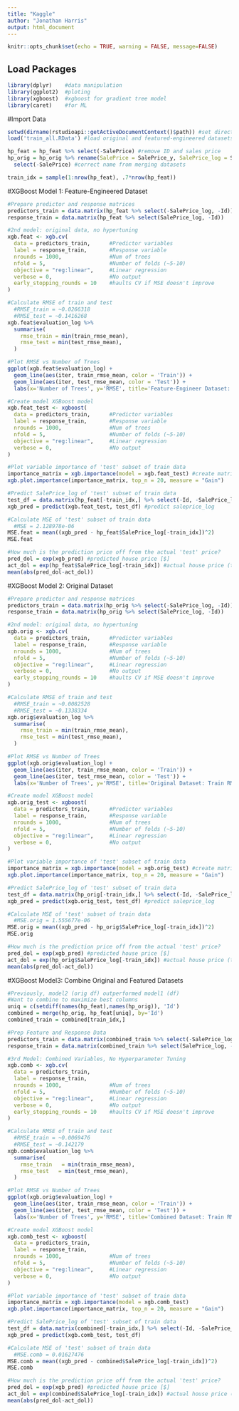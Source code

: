 ```yaml
---
title: "Kaggle"
author: "Jonathan Harris"
output: html_document
---
```

```r
knitr::opts_chunk$set(echo = TRUE, warning = FALSE, message=FALSE)
```

## Load Packages
```r

library(dplyr)    #data manipulation
library(ggplot2)  #ploting
library(xgboost)  #xgboost for gradient tree model
library(caret)    #for ML

```

#Import Data
```r

setwd(dirname(rstudioapi::getActiveDocumentContext()$path)) #set directory
load('train_all.RData') #load original and featured-engineered datasets

hp_feat = hp_feat %>% select(-SalePrice) #remove ID and sales price
hp_orig = hp_orig %>% rename(SalePrice = SalePrice_y, SalePrice_log = SalePrice_log_y) %>%
  select(-SalePrice) #correct name from merging datasets

train_idx = sample(1:nrow(hp_feat), .7*nrow(hp_feat))

```

#XGBoost Model 1: Feature-Engineered Dataset
```r

#Prepare predictor and response matrices
predictors_train = data.matrix(hp_feat %>% select(-SalePrice_log, -Id)) #must be matrix
response_train = data.matrix(hp_feat %>% select(SalePrice_log, -Id))    #must be matrix

#2nd model: original data, no hypertuning
xgb.feat <- xgb.cv(
  data = predictors_train,      #Predictor variables
  label = response_train,       #Response variable
  nrounds = 1000,               #Num of trees
  nfold = 5,                    #Number of folds (~5-10)
  objective = "reg:linear",     #Linear regression
  verbose = 0,                  #No output
  early_stopping_rounds = 10    #haults CV if MSE doesn't improve
)

#Calculate RMSE of train and test 
  #RMSE_train = ~0.0266318
  #RMSE_test = ~0.1416268
xgb.feat$evaluation_log %>%
  summarise(
    rmse_train = min(train_rmse_mean),
    rmse_test = min(test_rmse_mean),
  )

#Plot RMSE vs Number of Trees
ggplot(xgb.feat$evaluation_log) +
  geom_line(aes(iter, train_rmse_mean, color = 'Train')) +
  geom_line(aes(iter, test_rmse_mean, color = 'Test')) +
  labs(x='Number of Trees', y='RMSE', title='Feature-Engineer Dataset: Train RMSE vs. Number of Trees')

#Create model XGBoost model
xgb.feat_test <- xgboost(
  data = predictors_train,      #Predictor variables
  label = response_train,       #Response variable
  nrounds = 1000,               #Num of trees
  nfold = 5,                    #Number of folds (~5-10)
  objective = "reg:linear",     #Linear regression
  verbose = 0,                  #No output
)

#Plot variable importance of 'test' subset of train data
importance_matrix = xgb.importance(model = xgb.feat_test) #create matrix
xgb.plot.importance(importance_matrix, top_n = 20, measure = "Gain") 

#Predict SalePrice_log of 'test' subset of train data 
test_df = data.matrix(hp_feat[-train_idx,] %>% select(-Id, -SalePrice_log)) #isolate test data
xgb_pred = predict(xgb.feat_test, test_df) #predict saleprice_log

#Calculate MSE of 'test' subset of train data
  #MSE = 2.128978e-06
MSE.feat = mean((xgb_pred - hp_feat$SalePrice_log[-train_idx])^2)
MSE.feat

#How much is the prediction price off from the actual 'test' price?
pred_dol = exp(xgb_pred) #predicted house price [$]
act_dol = exp(hp_feat$SalePrice_log[-train_idx]) #actual house price (test subset of training dataset) [$]
mean(abs(pred_dol-act_dol))

```

#XGBoost Model 2: Original Dataset
```r

#Prepare predictor and response matrices
predictors_train = data.matrix(hp_orig %>% select(-SalePrice_log, -Id)) #must be matrix
response_train = data.matrix(hp_orig %>% select(SalePrice_log, -Id))    #must be matrix

#2nd model: original data, no hypertuning
xgb.orig <- xgb.cv(
  data = predictors_train,      #Predictor variables
  label = response_train,       #Response variable
  nrounds = 1000,               #Num of trees
  nfold = 5,                    #Number of folds (~5-10)
  objective = "reg:linear",     #Linear regression
  verbose = 0,                  #No output
  early_stopping_rounds = 10    #haults CV if MSE doesn't improve
)

#Calculate RMSE of train and test 
  #RMSE_train = ~0.0082528		
  #RMSE_test = ~0.1338334
xgb.orig$evaluation_log %>%
  summarise(
    rmse_train = min(train_rmse_mean),
    rmse_test = min(test_rmse_mean),
  )

#Plot RMSE vs Number of Trees
ggplot(xgb.orig$evaluation_log) +
  geom_line(aes(iter, train_rmse_mean, color = 'Train')) +
  geom_line(aes(iter, test_rmse_mean, color = 'Test')) +
  labs(x='Number of Trees', y='RMSE', title='Original Dataset: Train RMSE vs. Number of Trees')

#Create model XGBoost model
xgb.orig_test <- xgboost(
  data = predictors_train,      #Predictor variables
  label = response_train,       #Response variable
  nrounds = 1000,               #Num of trees
  nfold = 5,                    #Number of folds (~5-10)
  objective = "reg:linear",     #Linear regression
  verbose = 0,                  #No output
)

#Plot variable importance of 'test' subset of train data
importance_matrix = xgb.importance(model = xgb.orig_test) #create matrix
xgb.plot.importance(importance_matrix, top_n = 20, measure = "Gain") 

#Predict SalePrice_log of 'test' subset of train data 
test_df = data.matrix(hp_orig[-train_idx,] %>% select(-Id, -SalePrice_log)) #isolate test data
xgb_pred = predict(xgb.orig_test, test_df) #predict saleprice_log

#Calculate MSE of 'test' subset of train data
  #MSE.orig = 1.555677e-06
MSE.orig = mean((xgb_pred - hp_orig$SalePrice_log[-train_idx])^2)
MSE.orig

#How much is the prediction price off from the actual 'test' price?
pred_dol = exp(xgb_pred) #predicted house price [$]
act_dol = exp(hp_orig$SalePrice_log[-train_idx]) #actual house price (test subset of training dataset) [$]
mean(abs(pred_dol-act_dol))

```


#XGBoost Model3: Combine Original and Featured Datasets
```r

#Previously, model2 (orig df) outperformed model1 (df)
#Want to combine to maximize best columns
uniq = c(setdiff(names(hp_feat),names(hp_orig)), 'Id')
combined = merge(hp_orig, hp_feat[uniq], by='Id')
combined_train = combined[train_idx,]

#Prep Feature and Response Data
predictors_train = data.matrix(combined_train %>% select(-SalePrice_log, -Id)) #must be matrix
response_train = data.matrix(combined_train %>% select(SalePrice_log, -Id))    #must be matrix

#3rd Model: Combined Variables, No Hyperparameter Tuning
xgb.comb <- xgb.cv(
  data = predictors_train,
  label = response_train,
  nrounds = 1000,               #Num of trees
  nfold = 5,                    #Number of folds (~5-10)
  objective = "reg:linear",     #Linear regression
  verbose = 0,                  #No output
  early_stopping_rounds = 10    #haults CV if MSE doesn't improve
)

#Calculate RMSE of train and test 
  #RMSE_train = ~0.0069476		
  #RMSE_test = ~0.142179
xgb.comb$evaluation_log %>%
  summarise(
    rmse_train   = min(train_rmse_mean),
    rmse_test   = min(test_rmse_mean),
  )

#Plot RMSE vs Number of Trees
ggplot(xgb.orig$evaluation_log) +
  geom_line(aes(iter, train_rmse_mean, color = 'Train')) +
  geom_line(aes(iter, test_rmse_mean, color = 'Test')) +
  labs(x='Number of Trees', y='RMSE', title='Combined Dataset: Train RMSE vs. Number of Trees')

#Create model XGBoost model
xgb.comb_test <- xgboost(
  data = predictors_train,
  label = response_train,
  nrounds = 1000,               #Num of trees
  nfold = 5,                    #Number of folds (~5-10)
  objective = "reg:linear",     #Linear regression
  verbose = 0,                  #No output
)

#Plot variable importance of 'test' subset of train data
importance_matrix = xgb.importance(model = xgb.comb_test)
xgb.plot.importance(importance_matrix, top_n = 20, measure = "Gain")

#Predict SalePrice_log of 'test' subset of train data 
test_df = data.matrix(combined[-train_idx,] %>% select(-Id, -SalePrice_log))
xgb_pred = predict(xgb.comb_test, test_df)

#Calculate MSE of 'test' subset of train data
  #MSE.comb = 0.01627476
MSE.comb = mean((xgb_pred - combined$SalePrice_log[-train_idx])^2)
MSE.comb

#How much is the prediction price off from the actual 'test' price?
pred_dol = exp(xgb_pred) #predicted house price [$]
act_dol = exp(combined$SalePrice_log[-train_idx]) #actual house price (test subset of training dataset) [$]
mean(abs(pred_dol-act_dol))

```
